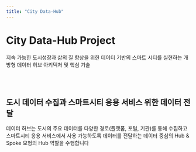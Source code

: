 ```yaml
---
title: "City Data-Hub"
---
```


# City Data-Hub Project
 

지속 가능한 도시성장과 삶의 질 향상을 위한 데이터 기반의 스마트 시티를 실현하는 개방형 데이터 허브 아키텍처 및 핵심 기술


<br/>
<br/>

## 도시 데이터 수집과 스마트시티 응용 서비스 위한 데이터 전달 

데이터 허브는 도시의 주요 데이터를 다양한 경로(플랫폼, 포털, 기관)를 통해 수집하고 스마트시티 응용 서비스에서 사용 가능하도록 데이터를 전달하는 데이터 중심의 Hub & Spoke 모형의 Hub 역할을 수행합니다